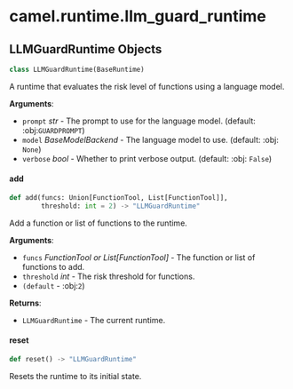 <a id="camel.runtime.llm_guard_runtime"></a>

# camel.runtime.llm\_guard\_runtime

<a id="camel.runtime.llm_guard_runtime.LLMGuardRuntime"></a>

## LLMGuardRuntime Objects

```python
class LLMGuardRuntime(BaseRuntime)
```

A runtime that evaluates the risk level of functions using
a language model.

**Arguments**:

- `prompt` _str_ - The prompt to use for the language model. (default:
  :obj:`GUARDPROMPT`)
- `model` _BaseModelBackend_ - The language model to use. (default: :obj:
  `None`)
- `verbose` _bool_ - Whether to print verbose output. (default: :obj:
  `False`)

<a id="camel.runtime.llm_guard_runtime.LLMGuardRuntime.add"></a>

#### add

```python
def add(funcs: Union[FunctionTool, List[FunctionTool]],
        threshold: int = 2) -> "LLMGuardRuntime"
```

Add a function or list of functions to the runtime.

**Arguments**:

- `funcs` _FunctionTool or List[FunctionTool]_ - The function or
  list of functions to add.
- `threshold` _int_ - The risk threshold for functions.
- `(default` - :obj:`2`)
  

**Returns**:

- `LLMGuardRuntime` - The current runtime.

<a id="camel.runtime.llm_guard_runtime.LLMGuardRuntime.reset"></a>

#### reset

```python
def reset() -> "LLMGuardRuntime"
```

Resets the runtime to its initial state.


